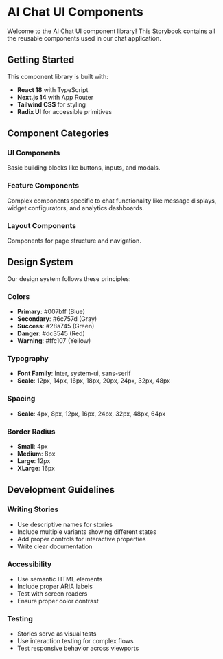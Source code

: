 
<Meta title="Introduction" />

# AI Chat UI Components

Welcome to the AI Chat UI component library! This Storybook contains all the reusable components used in our chat application.

## Getting Started

This component library is built with:

- **React 18** with TypeScript
- **Next.js 14** with App Router
- **Tailwind CSS** for styling
- **Radix UI** for accessible primitives

## Component Categories

### UI Components

Basic building blocks like buttons, inputs, and modals.

### Feature Components

Complex components specific to chat functionality like message displays, widget configurators, and analytics dashboards.

### Layout Components

Components for page structure and navigation.

## Design System

Our design system follows these principles:

### Colors

- **Primary**: #007bff (Blue)
- **Secondary**: #6c757d (Gray)
- **Success**: #28a745 (Green)
- **Danger**: #dc3545 (Red)
- **Warning**: #ffc107 (Yellow)

### Typography

- **Font Family**: Inter, system-ui, sans-serif
- **Scale**: 12px, 14px, 16px, 18px, 20px, 24px, 32px, 48px

### Spacing

- **Scale**: 4px, 8px, 12px, 16px, 24px, 32px, 48px, 64px

### Border Radius

- **Small**: 4px
- **Medium**: 8px
- **Large**: 12px
- **XLarge**: 16px

## Development Guidelines

### Writing Stories

- Use descriptive names for stories
- Include multiple variants showing different states
- Add proper controls for interactive properties
- Write clear documentation

### Accessibility

- Use semantic HTML elements
- Include proper ARIA labels
- Test with screen readers
- Ensure proper color contrast

### Testing

- Stories serve as visual tests
- Use interaction testing for complex flows
- Test responsive behavior across viewports
